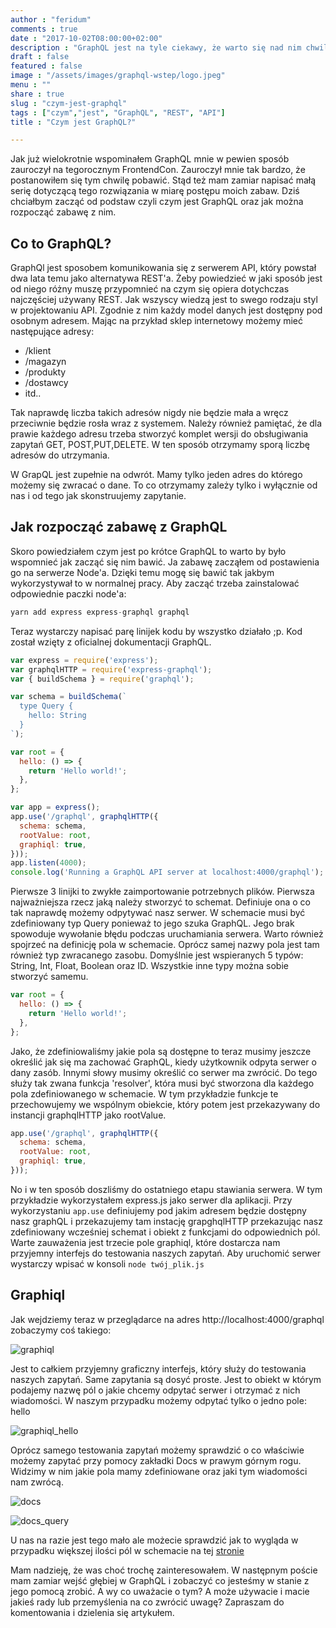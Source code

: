 ```yaml
---
author : "feridum"
comments : true
date : "2017-10-02T08:00:00+02:00"
description : "GraphQL jest na tyle ciekawy, że warto się nad nim chwilę pochylić. Dziś o tym jak zacząć"
draft : false
featured : false
image : "/assets/images/graphql-wstep/logo.jpeg"
menu : ""
share : true
slug : "czym-jest-graphql"
tags : ["czym","jest", "GraphQL", "REST", "API"]
title : "Czym jest GraphQL?"

---
```


Jak już wielokrotnie wspominałem GraphQL mnie w pewien sposób zauroczył na tegorocznym FrontendCon. Zauroczył mnie tak bardzo, że postanowiłem się tym chwilę pobawić. Stąd też mam zamiar napisać małą serię dotyczącą tego rozwiązania w miarę postępu moich zabaw. Dziś chciałbym zacząć od podstaw czyli czym jest GraphQL oraz jak można rozpocząć zabawę z nim.

## Co to GraphQL?
GraphQl jest sposobem komunikowania się z serwerem API, który powstał dwa lata temu jako alternatywa REST'a. Żeby powiedzieć w jaki sposób jest od niego różny muszę przypomnieć na czym się opiera dotychczas najczęściej używany REST. Jak wszyscy wiedzą jest to swego rodzaju styl w projektowaniu API. Zgodnie z nim każdy model danych jest dostępny pod osobnym adresem. Mając na przykład sklep internetowy możemy mieć następujące adresy:

- /klient
- /magazyn
- /produkty
- /dostawcy 
- itd..

Tak naprawdę liczba takich adresów nigdy nie będzie mała a wręcz przeciwnie będzie rosła wraz z systemem. Należy również pamiętać, że dla prawie każdego adresu trzeba stworzyć komplet wersji do obsługiwania zapytań GET, POST,PUT,DELETE. W ten sposób otrzymamy sporą liczbę adresów do utrzymania.

W GrapQL jest zupełnie na odwrót. Mamy tylko jeden adres do którego możemy się zwracać o dane. To co otrzymamy zależy tylko i wyłącznie od nas i od tego jak skonstruujemy zapytanie.

## Jak rozpocząć zabawę z GraphQL

Skoro powiedziałem czym jest po krótce GraphQL to warto by było wspomnieć jak zacząć się nim bawić. Ja zabawę zacząłem od postawienia go na serwerze Node'a. Dzięki temu mogę się bawić tak jakbym wykorzystywał to w normalnej pracy. Aby zacząć trzeba zainstalować odpowiednie paczki node'a:

```javascript
yarn add express express-graphql graphql
```

Teraz wystarczy napisać parę linijek kodu by wszystko działało ;p. Kod został wzięty z oficialnej dokumentacji GraphQL.

```javascript
var express = require('express');
var graphqlHTTP = require('express-graphql');
var { buildSchema } = require('graphql');

var schema = buildSchema(`
  type Query {
    hello: String
  }
`);

var root = {
  hello: () => {
    return 'Hello world!';
  },
};

var app = express();
app.use('/graphql', graphqlHTTP({
  schema: schema,
  rootValue: root,
  graphiql: true,
}));
app.listen(4000);
console.log('Running a GraphQL API server at localhost:4000/graphql');
```

Pierwsze 3 linijki to zwykłe zaimportowanie potrzebnych plików. Pierwsza najważniejsza rzecz jaką należy stworzyć to schemat. Definiuje ona o co tak naprawdę możemy odpytywać nasz serwer. W schemacie musi być zdefiniowany typ Query ponieważ to jego szuka GraphQL. Jego brak spowoduje wywołanie błędu podczas uruchamiania serwera. Warto również spojrzeć na definicję pola w schemacie. Oprócz samej nazwy pola jest tam również typ zwracanego zasobu. Domyślnie jest wspieranych 5 typów: String, Int, Float, Boolean oraz ID. Wszystkie inne typy można sobie stworzyć samemu. 

```javascript
var root = {
  hello: () => {
    return 'Hello world!';
  },
};
```

Jako, że zdefiniowaliśmy jakie pola są dostępne to teraz musimy jeszcze określić jak się ma zachować GraphQL, kiedy użytkownik odpyta serwer o dany zasób. Innymi słowy musimy określić co serwer ma zwrócić. Do tego służy tak zwana funkcja 'resolver', która musi być stworzona dla każdego pola zdefiniowanego w schemacie. W tym przykładzie funkcje te przechowujemy we wspólnym obiekcie, który potem jest przekazywany do instancji graphqlHTTP jako rootValue. 

```javascript
app.use('/graphql', graphqlHTTP({
  schema: schema,
  rootValue: root,
  graphiql: true,
}));
```
No i w ten sposób doszliśmy do ostatniego etapu stawiania serwera. W tym przykładzie wykorzystałem express.js jako serwer dla aplikacji. Przy wykorzystaniu `app.use` definiujemy pod jakim adresem będzie dostępny nasz graphQL i przekazujemy tam instację grapghqlHTTP przekazując nasz zdefiniowany wcześniej schemat i obiekt z funkcjami do odpowiednich pól. Warte zauważenia jest trzecie pole graphiql, które dostarcza nam przyjemny interfejs do testowania naszych zapytań. Aby uruchomić serwer wystarczy wpisać w konsoli `node twój_plik.js` 


## Graphiql

Jak wejdziemy teraz w przeglądarce na adres http://localhost:4000/graphql zobaczymy coś takiego:

![graphiql](/assets/images/graphql-wstep/graphiql.png)

Jest to całkiem przyjemny graficzny interfejs, który służy do testowania naszych zapytań. Same zapytania są dosyć proste. Jest to obiekt w którym podajemy nazwę pól o jakie chcemy odpytać serwer i otrzymać z nich wiadomości. W naszym przypadku możemy odpytać tylko o jedno pole: hello

![graphiql_hello](/assets/images/graphql-wstep/graphiql_test.png)

Oprócz samego testowania zapytań możemy sprawdzić o co właściwie możemy zapytać przy pomocy zakładki Docs w prawym górnym rogu. Widzimy w nim jakie pola mamy zdefiniowane oraz jaki tym wiadomości nam zwrócą. 

![docs](/assets/images/graphql-wstep/docs_main.png)

![docs_query](/assets/images/graphql-wstep/docs_query.png)

U nas na razie jest tego mało ale możecie sprawdzić jak to wygląda w przypadku większej ilości pól w schemacie na tej [stronie](http://graphql.org/swapi-graphql/)


Mam nadzieję, że was choć trochę zainteresowałem. W następnym poście mam zamiar wejść głębiej w GraphQL i zobaczyć co jesteśmy w stanie z jego pomocą zrobić. A wy co uważacie o tym? A może używacie i macie jakieś rady lub przemyślenia na co zwrócić uwagę? Zapraszam do komentowania i dzielenia się artykułem.

